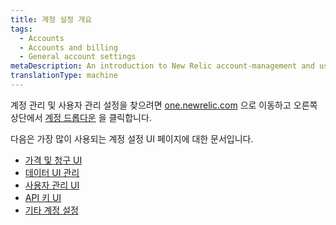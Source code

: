 ```yaml
---
title: 계정 설정 개요
tags:
  - Accounts
  - Accounts and billing
  - General account settings
metaDescription: An introduction to New Relic account-management and user-management settings.
translationType: machine
---
```


계정 관리 및 사용자 관리 설정을 찾으려면 [one.newrelic.com](https://one.newrelic.com) 으로 이동하고 오른쪽 상단에서 [계정 드롭다운](/docs/using-new-relic/welcome-new-relic/get-started/glossary/#account-dropdown) 을 클릭합니다.

다음은 가장 많이 사용되는 계정 설정 UI 페이지에 대한 문서입니다.

* [가격 및 청구 UI](/docs/accounts/accounts-billing/new-relic-one-pricing-billing/billing-ui)
* [데이터 UI 관리](/docs/data-apis/manage-data/manage-your-data)
* [사용자 관리 UI](/docs/accounts/original-accounts-billing/original-users-roles/overview-user-models/#docs)
* [API 키 UI](/docs/apis/intro-apis/new-relic-api-keys)
* [기타 계정 설정](/docs/accounts/accounts-billing/general-account-settings)